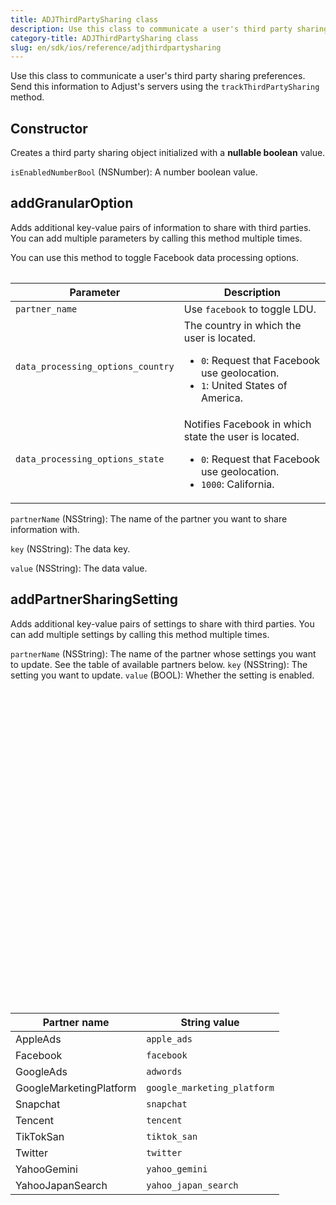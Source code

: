 ```yaml
---
title: ADJThirdPartySharing class
description: Use this class to communicate a user's third party sharing preferences.
category-title: ADJThirdPartySharing class
slug: en/sdk/ios/reference/adjthirdpartysharing
---
```



Use this class to communicate a user's third party sharing preferences. Send this information to Adjust's servers using the `trackThirdPartySharing` method.

<Function>

## Constructor

Creates a third party sharing object initialized with a **nullable boolean** value.

<slot slot="signature">


<ConstructorSig />

</slot>

<slot slot="snippet">


<InitWithIsEnabledNumberBool />

</slot>

<slot slot="parameters">

`isEnabledNumberBool` (NSNumber): A number boolean value.

</slot>

</Function>

<Function>

## addGranularOption

Adds additional key-value pairs of information to share with third parties. You can add multiple parameters by calling this method multiple times.

<slot slot="signature">


<AddGranularOptionSig />

</slot>

<slot slot="snippet">


<AddGranularOption />

You can use this method to toggle Facebook data processing options.


<Facebook />

<Table>

| Parameter                         | Description                                                                                                                                    |
| --------------------------------- | ---------------------------------------------------------------------------------------------------------------------------------------------- |
| `partner_name`                    | Use `facebook` to toggle LDU.                                                                                                                  |
| `data_processing_options_country` | The country in which the user is located.<ul><li>`0`: Request that Facebook use geolocation.</li><li>`1`: United States of America.</li></ul>  |
| `data_processing_options_state`   | Notifies Facebook in which state the user is located.<ul><li>`0`: Request that Facebook use geolocation.</li><li>`1000`: California.</li></ul> |

</Table>

</slot>

<slot slot="parameters">

`partnerName` (NSString): The name of the partner you want to share information with.

`key` (NSString): The data key.

`value` (NSString): The data value.

</slot>

</Function>

<Function>

## addPartnerSharingSetting

Adds additional key-value pairs of settings to share with third parties. You can add multiple settings by calling this method multiple times.

<slot slot="signature">


<AddPartnerSharingSettingSig />

</slot>

<slot slot="snippet">


<AddPartnerSharingSetting />

</slot>

<slot slot="parameters">

`partnerName` (NSString): The name of the partner whose settings you want to update. See the table of available partners below.
`key` (NSString): The setting you want to update.
`value` (BOOL): Whether the setting is enabled.

<Table height="500">

| Partner name            | String value                |
| ----------------------- | --------------------------- |
| AppleAds                | `apple_ads`                 |
| Facebook                | `facebook`                  |
| GoogleAds               | `adwords`                   |
| GoogleMarketingPlatform | `google_marketing_platform` |
| Snapchat                | `snapchat`                  |
| Tencent                 | `tencent`                   |
| TikTokSan               | `tiktok_san`                |
| Twitter                 | `twitter`                   |
| YahooGemini             | `yahoo_gemini`              |
| YahooJapanSearch        | `yahoo_japan_search`        |

</Table>

</slot>

</Function>
